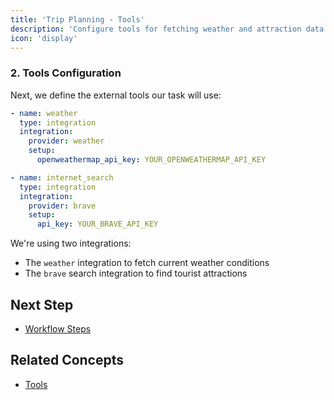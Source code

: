 ```yaml
---
title: 'Trip Planning - Tools'
description: 'Configure tools for fetching weather and attraction data'
icon: 'display'
---
```


### 2. Tools Configuration

Next, we define the external tools our task will use:

```yaml
- name: weather
  type: integration
  integration:
    provider: weather
    setup:
      openweathermap_api_key: YOUR_OPENWEATHERMAP_API_KEY

- name: internet_search
  type: integration
  integration:
    provider: brave
    setup:
      api_key: YOUR_BRAVE_API_KEY
```

We're using two integrations:
- The `weather` integration to fetch current weather conditions
- The `brave` search integration to find tourist attractions

## Next Step

- [Workflow Steps](./trip-planning-workflow)

## Related Concepts

- [Tools](/concepts/tools)

